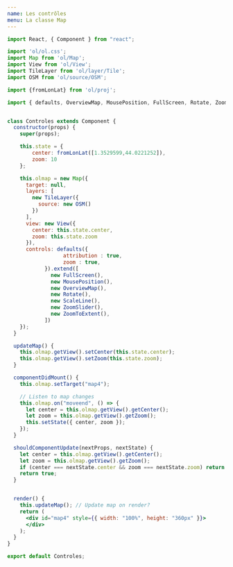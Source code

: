 ```yaml
---
name: Les contrôles
menu: La classe Map
---
```




<Controles />

```jsx
import React, { Component } from "react";

import 'ol/ol.css';
import Map from 'ol/Map';
import View from 'ol/View';
import TileLayer from 'ol/layer/Tile';
import OSM from 'ol/source/OSM';

import {fromLonLat} from 'ol/proj';

import { defaults, OverviewMap, MousePosition, FullScreen, Rotate, ZoomSlider, ZoomToExtent, ScaleLine } from 'ol/control.js';


class Controles extends Component {
  constructor(props) {
    super(props);

    this.state = { 
        center: fromLonLat([1.3529599,44.0221252]), 
        zoom: 10 
    };

    this.olmap = new Map({
      target: null,
      layers: [
        new TileLayer({
          source: new OSM()
        })
      ],
      view: new View({
        center: this.state.center,
        zoom: this.state.zoom
      }),
      controls: defaults({
                  attribution : true,
                  zoom : true,
            }).extend([
              new FullScreen(),
              new MousePosition(),
              new OverviewMap(),
              new Rotate(),
              new ScaleLine(),
              new ZoomSlider(),
              new ZoomToExtent(),
            ])
    });
  }

  updateMap() {
    this.olmap.getView().setCenter(this.state.center);
    this.olmap.getView().setZoom(this.state.zoom);
  }

  componentDidMount() {
    this.olmap.setTarget("map4");

    // Listen to map changes
    this.olmap.on("moveend", () => {
      let center = this.olmap.getView().getCenter();
      let zoom = this.olmap.getView().getZoom();
      this.setState({ center, zoom });
    });
  }

  shouldComponentUpdate(nextProps, nextState) {
    let center = this.olmap.getView().getCenter();
    let zoom = this.olmap.getView().getZoom();
    if (center === nextState.center && zoom === nextState.zoom) return false;
    return true;
  }


  render() {
    this.updateMap(); // Update map on render?
    return (
      <div id="map4" style={{ width: "100%", height: "360px" }}>
      </div>
    );
  }
}

export default Controles;
```